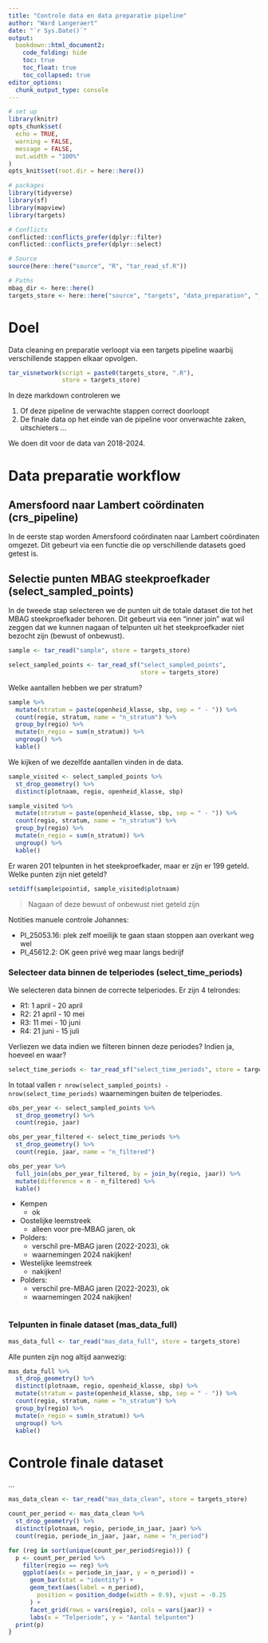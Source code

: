 ```yaml
---
title: "Controle data en data preparatie pipeline"
author: "Ward Langeraert"
date: "`r Sys.Date()`"
output:
  bookdown::html_document2:
    code_folding: hide
    toc: true
    toc_float: true
    toc_collapsed: true
editor_options: 
  chunk_output_type: console
---
```


```r
# set up
library(knitr)
opts_chunk$set(
  echo = TRUE,
  warning = FALSE,
  message = FALSE,
  out.width = "100%"
)
opts_knit$set(root.dir = here::here())
```

```r
# packages
library(tidyverse)
library(sf)
library(mapview)
library(targets)

# Conflicts
conflicted::conflicts_prefer(dplyr::filter)
conflicted::conflicts_prefer(dplyr::select)

# Source
source(here::here("source", "R", "tar_read_sf.R"))

# Paths
mbag_dir <- here::here()
targets_store <- here::here("source", "targets", "data_preparation", "_targets")
```

# Doel

Data cleaning en preparatie verloopt via een targets pipeline waarbij verschillende stappen elkaar opvolgen.

```r
tar_visnetwork(script = paste0(targets_store, ".R"),
               store = targets_store)
```

In deze markdown controleren we 

1. Of deze pipeline de verwachte stappen correct doorloopt
2. De finale data op het einde van de pipeline voor onverwachte zaken, uitschieters ...

We doen dit voor de data van 2018-2024.

# Data preparatie workflow
## Amersfoord naar Lambert coördinaten (crs_pipeline)

In de eerste stap worden Amersfoord coördinaten naar Lambert coördinaten omgezet.
Dit gebeurt via een functie die op verschillende datasets goed getest is.

## Selectie punten MBAG steekproefkader (select_sampled_points)

In de tweede stap selecteren we de punten uit de totale dataset die tot het MBAG steekproefkader behoren.
Dit gebeurt via een "inner join" wat wil zeggen dat we kunnen nagaan of telpunten uit het steekproefkader niet bezocht zijn (bewust of onbewust).

```r
sample <- tar_read("sample", store = targets_store)

select_sampled_points <- tar_read_sf("select_sampled_points",
                                     store = targets_store)
```

Welke aantallen hebben we per stratum?

```r
sample %>%
  mutate(stratum = paste(openheid_klasse, sbp, sep = " - ")) %>%
  count(regio, stratum, name = "n_stratum") %>%
  group_by(regio) %>%
  mutate(n_regio = sum(n_stratum)) %>%
  ungroup() %>%
  kable()
```

We kijken of we dezelfde aantallen vinden in de data.

```r
sample_visited <- select_sampled_points %>%
  st_drop_geometry() %>%
  distinct(plotnaam, regio, openheid_klasse, sbp)

sample_visited %>%
  mutate(stratum = paste(openheid_klasse, sbp, sep = " - ")) %>%
  count(regio, stratum, name = "n_stratum") %>%
  group_by(regio) %>%
  mutate(n_regio = sum(n_stratum)) %>%
  ungroup() %>%
  kable()
```

Er waren 201 telpunten in het steekproefkader, maar er zijn er 199 geteld.
Welke punten zijn niet geteld?

```r
setdiff(sample$pointid, sample_visited$plotnaam)
```

> Nagaan of deze bewust of onbewust niet geteld zijn

Notities manuele controle Johannes:

- Pl_25053.16: plek zelf moeilijk te gaan staan stoppen aan overkant weg wel
- Pl_45612.2: OK geen privé weg maar langs bedrijf

### Selecteer data binnen de telperiodes (select_time_periods)

We selecteren data binnen de correcte telperiodes.
Er zijn 4 telrondes:

- R1: 1 april - 20 april
- R2: 21 april - 10 mei
- R3: 11 mei - 10 juni
- R4: 21 juni - 15 juli

Verliezen we data indien we filteren binnen deze periodes?
Indien ja, hoeveel en waar?

```r
select_time_periods <- tar_read_sf("select_time_periods", store = targets_store)
```

In totaal vallen `r nrow(select_sampled_points) - nrow(select_time_periods)` waarnemingen buiten de telperiodes.

```r
obs_per_year <- select_sampled_points %>%
  st_drop_geometry() %>%
  count(regio, jaar)

obs_per_year_filtered <- select_time_periods %>%
  st_drop_geometry() %>%
  count(regio, jaar, name = "n_filtered")

obs_per_year %>%
  full_join(obs_per_year_filtered, by = join_by(regio, jaar)) %>%
  mutate(difference = n - n_filtered) %>%
  kable()
```

- Kempen
  - ok
- Oostelijke leemstreek
  - alleen voor pre-MBAG jaren, ok
- Polders:
  - verschil pre-MBAG jaren (2022-2023), ok
  - waarnemingen 2024 nakijken!
- Westelijke leemstreek
  - nakijken!
- Polders:
  - verschil pre-MBAG jaren (2022-2023), ok
  - waarnemingen 2024 nakijken!

```r

```



### Telpunten in finale dataset (mas_data_full)

```r
mas_data_full <- tar_read("mas_data_full", store = targets_store)
```

Alle punten zijn nog altijd aanwezig:

```r
mas_data_full %>%
  st_drop_geometry() %>%
  distinct(plotnaam, regio, openheid_klasse, sbp) %>%
  mutate(stratum = paste(openheid_klasse, sbp, sep = " - ")) %>%
  count(regio, stratum, name = "n_stratum") %>%
  group_by(regio) %>%
  mutate(n_regio = sum(n_stratum)) %>%
  ungroup() %>%
  kable()
```

# Controle finale dataset

...

```r
mas_data_clean <- tar_read("mas_data_clean", store = targets_store)
```

```r
count_per_period <- mas_data_clean %>%
  st_drop_geometry() %>%
  distinct(plotnaam, regio, periode_in_jaar, jaar) %>%
  count(regio, periode_in_jaar, jaar, name = "n_period")

for (reg in sort(unique(count_per_period$regio))) {
  p <- count_per_period %>%
    filter(regio == reg) %>%
    ggplot(aes(x = periode_in_jaar, y = n_period)) +
      geom_bar(stat = "identity") +
      geom_text(aes(label = n_period),
        position = position_dodge(width = 0.9), vjust = -0.25
      ) +
      facet_grid(rows = vars(regio), cols = vars(jaar)) +
      labs(x = "Telperiode", y = "Aantal telpunten")
  print(p)
}
```
